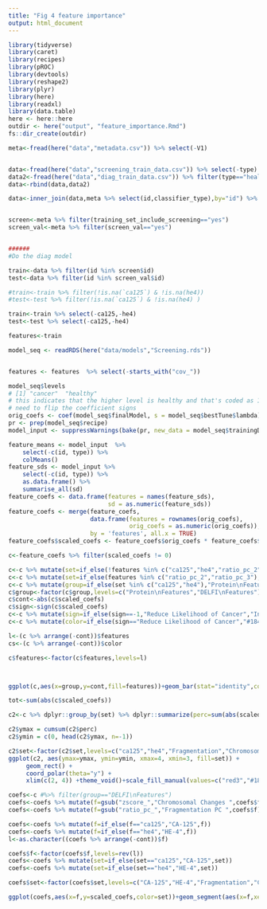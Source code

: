 ```yaml
---
title: "Fig 4 feature importance"
output: html_document
---
```


```r
library(tidyverse)
library(caret)
library(recipes)
library(pROC)
library(devtools)
library(reshape2)
library(plyr)
library(here)
library(readxl)
library(data.table)
here <- here::here
outdir <- here("output", "feature_importance.Rmd")
fs::dir_create(outdir)
```

```r

meta<-fread(here("data","metadata.csv")) %>% select(-V1)


data<-fread(here("data","screening_train_data.csv")) %>% select(-type)
data2<-fread(here("data","diag_train_data.csv")) %>% filter(type=="healthy") %>% select(-type)
data<-rbind(data,data2)

data<-inner_join(data,meta %>% select(id,classifier_type),by="id") %>% dplyr::rename(type=classifier_type)


screen<-meta %>% filter(training_set_include_screening=="yes")
screen_val<-meta %>% filter(screen_val=="yes")


######
#Do the diag model

train<-data %>% filter(id %in% screen$id)
test<-data %>% filter(id %in% screen_val$id)

#train<-train %>% filter(!is.na(`ca125`) & !is.na(he4))
#test<-test %>% filter(!is.na(`ca125`) & !is.na(he4) )

train<-train %>% select(-ca125,-he4)
test<-test %>% select(-ca125,-he4)

features<-train

model_seq <- readRDS(here("data/models","Screening.rds"))



```

```r
features <- features  %>% select(-starts_with("cov_"))
```

```r
model_seq$levels
# [1] "cancer"  "healthy"
# this indicates that the higher level is healthy and that's coded as 1 in logistic regression
# need to flip the coefficient signs
orig_coefs <- coef(model_seq$finalModel, s = model_seq$bestTune$lambda) * (-1)
pr <- prep(model_seq$recipe)
model_input <- suppressWarnings(bake(pr, new_data = model_seq$trainingData))
```

```r
feature_means <- model_input  %>%
    select(-c(id, type)) %>%
    colMeans()
feature_sds <- model_input %>%
    select(-c(id, type)) %>%
    as.data.frame() %>%
    summarise_all(sd)
feature_coefs <- data.frame(features = names(feature_sds),
                            sd = as.numeric(feature_sds))
feature_coefs <- merge(feature_coefs,
	                   data.frame(features = rownames(orig_coefs),
	                   	          orig_coefs = as.numeric(orig_coefs)),
	                   by = 'features', all.x = TRUE)
feature_coefs$scaled_coefs <- feature_coefs$orig_coefs * feature_coefs$sd
```

```r
c<-feature_coefs %>% filter(scaled_coefs != 0)

c<-c %>% mutate(set=if_else(!features %in% c("ca125","he4","ratio_pc_2","ratio_pc_3"),"Chromosomal Changes",features))
c<-c %>% mutate(set=if_else(features %in% c("ratio_pc_2","ratio_pc_3"),"Fragmentation",set))
c<-c %>% mutate(group=if_else(set %in% c("ca125","he4"),"Protein\nFeatures","DELFI\nFeatures"))
c$group<-factor(c$group,levels=c("Protein\nFeatures","DELFI\nFeatures"))
c$cont<-abs(c$scaled_coefs)
c$sign<-sign(c$scaled_coefs)
c<-c %>% mutate(sign=if_else(sign==-1,"Reduce Likelihood of Cancer","Increase Likelihood of Cancer"))
c<-c %>% mutate(color=if_else(sign=="Reduce Likelihood of Cancer","#18468B","red3"))

l<-(c %>% arrange(-cont))$features
cs<-(c %>% arrange(-cont))$color

c$features<-factor(c$features,levels=l)



ggplot(c,aes(x=group,y=cont,fill=features))+geom_bar(stat="identity",color="black")+theme_classic(base_size=20)+theme(legend.position="none")+labs(fill="")+ylab("Absolute Value of Scaled Coefficient")+xlab("")+scale_fill_manual(values=cs)

tot<-sum(abs(c$scaled_coefs))

c2<-c %>% dplyr::group_by(set) %>% dplyr::summarize(perc=sum(abs(scaled_coefs))/tot)

c2$ymax = cumsum(c2$perc)
c2$ymin = c(0, head(c2$ymax, n=-1))

c2$set<-factor(c2$set,levels=c("ca125","he4","Fragmentation","Chromosomal Changes"))
ggplot(c2, aes(ymax=ymax, ymin=ymin, xmax=4, xmin=3, fill=set)) +
     geom_rect() +
     coord_polar(theta="y") + 
     xlim(c(2, 4)) +theme_void()+scale_fill_manual(values=c("red3","#18468B","palevioletred3","darkorchid3"))+theme(legend.position="none")


```

```r
coefs<-c #%>% filter(group=="DELFI\nFeatures")
coefs<-coefs %>% mutate(f=gsub("zscore_","Chromosomal Changes ",coefs$features))
coefs<-coefs %>% mutate(f=gsub("ratio_pc_","Fragmentation PC ",coefs$f))

coefs<-coefs %>% mutate(f=if_else(f=="ca125","CA-125",f))
coefs<-coefs %>% mutate(f=if_else(f=="he4","HE-4",f))
l<-as.character((coefs %>% arrange(-cont))$f)

coefs$f<-factor(coefs$f,levels=rev(l))
coefs<-coefs %>% mutate(set=if_else(set=="ca125","CA-125",set))
coefs<-coefs %>% mutate(set=if_else(set=="he4","HE-4",set))

coefs$set<-factor(coefs$set,levels=c("CA-125","HE-4","Fragmentation","Chromosomal Changes"))

ggplot(coefs,aes(x=f,y=scaled_coefs,color=set))+geom_segment(aes(x=f,xend=f,y=0,yend=scaled_coefs))+geom_point()+scale_color_manual(values=c("red3","#18468B","palevioletred3","darkorchid3"))+coord_flip()+theme_classic(base_size=12)+theme(legend.position="right")+labs(color="")+ylab("Scaled Logistic Regression Coefficient")+xlab("")



```


